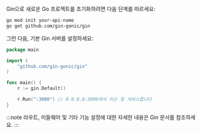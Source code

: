 Gin으로 새로운 Go 프로젝트를 초기화하려면 다음 단계를 따르세요:

```bash
go mod init your-api-name
go get github.com/gin-gonic/gin
```

그런 다음, 기본 Gin 서버를 설정하세요:

```go title="main.go"
package main

import (
    "github.com/gin-gonic/gin"
)

func main() {
    r := gin.Default()

    r.Run(":3000") // 0.0.0.0:3000에서 리슨 및 서비스합니다
}
```

:::note
라우트, 미들웨어 및 기타 기능 설정에 대한 자세한 내용은 Gin 문서를 참조하세요.
:::
